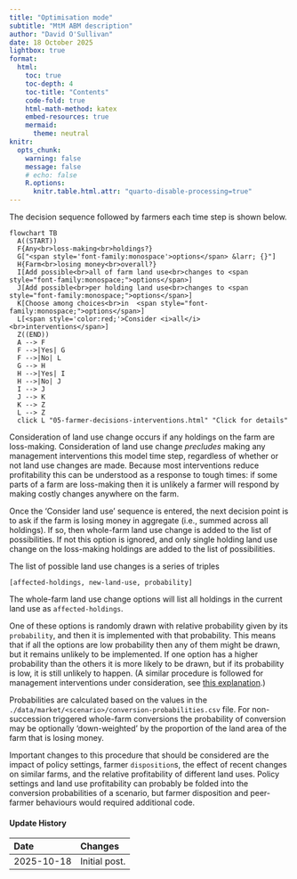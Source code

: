 ```yaml
---
title: "Optimisation mode"
subtitle: "MtM ABM description"
author: "David O'Sullivan"
date: 18 October 2025
lightbox: true
format:
  html:
    toc: true
    toc-depth: 4
    toc-title: "Contents"
    code-fold: true
    html-math-method: katex
    embed-resources: true
    mermaid:
      theme: neutral
knitr:
  opts_chunk: 
    warning: false
    message: false
    # echo: false
    R.options: 
      knitr.table.html.attr: "quarto-disable-processing=true"
---
```


The decision sequence followed by farmers each time step is shown below.

```mermaid
flowchart TB
  A((START))
  F{Any<br>loss-making<br>holdings?}
  G["<span style='font-family:monospace'>options</span> &larr; {}"]
  H{Farm<br>losing money<br>overall?}
  I[Add possible<br>all of farm land use<br>changes to <span style="font-family:monospace;">options</span>]
  J[Add possible<br>per holding land use<br>changes to <span style="font-family:monospace;">options</span>]
  K[Choose among choices<br>in  <span style="font-family:monospace;">options</span>]
  L[<span style='color:red;'>Consider <i>all</i><br>interventions</span>]
  Z((END))
  A --> F
  F -->|Yes| G
  F -->|No| L
  G --> H
  H -->|Yes| I
  H -->|No| J
  I --> J
  J --> K
  K --> Z
  L --> Z
  click L "05-farmer-decisions-interventions.html" "Click for details"
```

Consideration of land use change occurs if any holdings on the farm are loss-making. Consideration of land use change _precludes_ making any management interventions this model time step, regardless of whether or not land use changes are made. Because most interventions reduce profitability this can be understood as a response to tough times: if some parts of a farm are loss-making then it is unlikely a farmer will respond by making costly changes anywhere on the farm.

Once the 'Consider land use' sequence is entered, the next decision point is to ask if the farm is losing money in aggregate (i.e., summed across all holdings). If so, then whole-farm land use change is added to the list of possibilities. If not this option is ignored, and only single holding land use change on the loss-making holdings are added to the list of possibilities.

The list of possible land use changes is a series of triples 

    [affected-holdings, new-land-use, probability]

The whole-farm land use change options will list all holdings in the current land use as `affected-holdings`.

One of these options is randomly drawn with relative probability given by its `probability`, and then it is implemented with that probability. This means that if all the options are low probability then any of them might be drawn, but it remains unlikely to be implemented. If one option has a higher probability than the others it is more likely to be drawn, but if its probability is low, it is still unlikely to happen. (A similar procedure is followed for management interventions under consideration, see [this explanation](05-farmer-decisions-interventions.qmd#adopting-an-intervention).)

Probabilities are calculated based on the values in the `./data/market/<scenario>/conversion-probabilities.csv` file. For non-succession triggered whole-farm conversions the probability of conversion may be optionally 'down-weighted' by the proportion of the land area of the farm that is losing money.

Important changes to this procedure that should be considered are the impact of policy settings, farmer `disposition`s, the effect of recent changes on similar farms, and the relative profitability of different land uses. Policy settings and land use profitability can probably be folded into the conversion probabilities of a scenario, but farmer disposition and peer-farmer behaviours would required additional code.

::: {.callout-note collapse="true"}
#### Update History

| Date | Changes
|:-|:------
| 2025-10-18 | Initial post.                       

:::